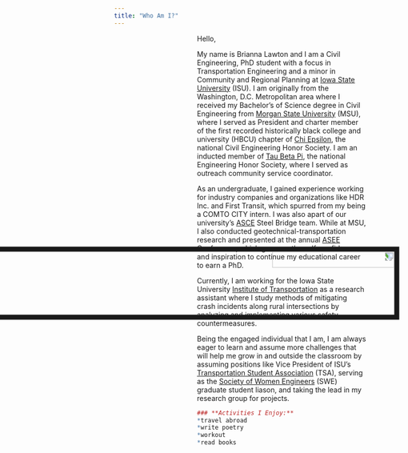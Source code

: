 ```yaml
---
title: "Who Am I?"
---
```



<!-- <link rel="stylesheet" href="styles.css" type="text/css"> -->

<img src="headshot/professional_headshot.JPG" style="transform: rotate(90deg); width:25%; border:10px solid; margin-right: 20px" align="left">

Hello,

My name is Brianna Lawton and I am a Civil Engineering, PhD student with a focus in Transportation Engineering and a minor in Community and Regional Planning at [Iowa State University](https://www.iastate.edu/) (ISU). I am originally from the Washington, D.C. Metropolitan area where I received my Bachelor’s of Science degree in Civil Engineering from [Morgan State University](https://www.morgan.edu/) (MSU), where I served as President and charter member of the first recorded historically black college and university (HBCU) chapter of [Chi Epsilon](http://www.chi-epsilon.org/xewebgeneral2/), the national Civil Engineering Honor Society. I am an inducted member of [Tau Beta Pi](https://www.tbp.org/home.cfm), the national Engineering Honor Society, where I served as outreach community service coordinator.

As an undergraduate, I gained experience working for industry companies and organizations like HDR Inc. and First Transit, which spurred from my being a COMTO CITY intern. I was also apart of our university's [ASCE](https://www.aisc.org/education/university-programs/student-steel-bridge-competition/) Steel Bridge team. While at MSU, I also conducted geotechnical-transportation research and presented at the annual [ASEE](https://www.asee.org/) Conference, which gave me the self-confidence and inspiration to continue my educational career to earn a PhD.  

Currently, I am working for the Iowa State University [Institute of Transportation](https://intrans.iastate.edu/) as a research assistant where I study methods of mitigating crash incidents along rural intersections by analyzing and implementing various safety countermeasures.

Being the engaged individual that I am, I am always eager to learn and assume more challenges that will help me grow in and outside the classroom by assuming positions like Vice President of ISU’s [Transportation Student Association](http://www.tsa.stuorg.iastate.edu/) (TSA), serving as the [Society of Women Engineers](https://isugradswe.weebly.com/) (SWE) graduate student liason, and taking the lead in my research group for projects.


```r
### **Activities I Enjoy:**
*travel abroad
*write poetry
*workout
*read books

```
